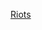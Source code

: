 {{Commons category|2009 riots}}
{{year by category
|m=2
|c=0
|d=0
|y=9
|cat=騷亂
|sortkey=Riots
|parent=2000年代各年騷亂
|subcat=2009年衝突
}}

[[Category:2009年罪案|Riots]]